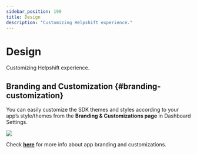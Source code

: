 ```yaml
---
sidebar_position: 190
title: Design
description: "Customizing Helpshift experience."
---
```






# Design

<Intro>

Customizing Helpshift experience.


</Intro>


## Branding and Customization {#branding-customization}
You can easily customize the SDK themes and styles according to your app’s style/themes from the **Branding & Customizations page** in Dashboard Settings.


<Image src="/static/books/helpshiftx/branding_customization.png"  width="full" /> 


Check [**here**](https://support.helpshift.com/kb/article/configure-look-and-feel-settings/) for more info about app branding and customizations.
